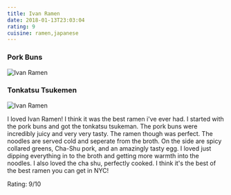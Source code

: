 ```yaml
---
title: Ivan Ramen
date: 2018-01-13T23:03:04
rating: 9
cuisine: ramen,japanese
---
```


### Pork Buns
![Ivan Ramen](/blog/ivan-ramen1.jpg)

### Tonkatsu Tsukemen
![Ivan Ramen](/blog/ivan-ramen.jpg)

I loved Ivan Ramen! I think it was the best ramen i've ever had. I started with the pork buns and got the tonkatsu tsukeman. The pork buns were incredibly juicy and very very tasty. The ramen though was perfect. The noodles are served cold and seperate from the broth. On the side are spicy collared greens, Cha-Shu pork, and an amazingly tasty egg. I loved just dipping everything in to the broth and getting more warmth into the noodles. I also loved the cha shu, perfectly cooked. I think it's the best of the best ramen you can get in NYC!

Rating: 9/10
